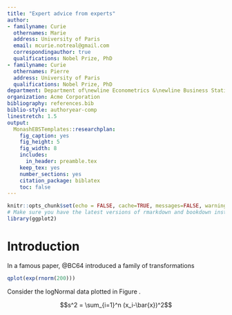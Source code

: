 ```yaml
---
title: "Expert advice from experts"
author:
- familyname: Curie
  othernames: Marie
  address: University of Paris
  email: mcurie.notreal@gmail.com
  correspondingauthor: true
  qualifications: Nobel Prize, PhD
- familyname: Curie
  othernames: Pierre
  address: University of Paris
  qualifications: Nobel Prize, PhD
department: Department of\newline Econometrics &\newline Business Statistics
organization: Acme Corporation
bibliography: references.bib
biblio-style: authoryear-comp
linestretch: 1.5
output:
  MonashEBSTemplates::researchplan:
    fig_caption: yes
    fig_height: 5
    fig_width: 8
    includes:
      in_header: preamble.tex
    keep_tex: yes
    number_sections: yes
    citation_package: biblatex
    toc: false
---
```


```r
knitr::opts_chunk$set(echo = FALSE, cache=TRUE, messages=FALSE, warning=FALSE)
# Make sure you have the latest versions of rmarkdown and bookdown installed
library(ggplot2)
```


# Introduction

In a famous paper, @BC64 introduced a family of transformations \dots

```r
qplot(exp(rnorm(200)))
```

Consider the logNormal data plotted in Figure \ref{fig:histogram}.

$$s^2 = \sum_{i=1}^n (x_i-\bar{x})^2$$


